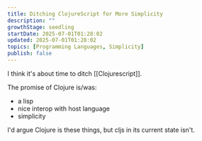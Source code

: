 ```yaml
---
title: Ditching ClojureScript for More Simplicity
description: ""
growthStage: seedling
startDate: 2025-07-01T01:28:02
updated: 2025-07-01T01:28:02
topics: [Programming Languages, Simplicity]
publish: false
---
```


I think it's about time to ditch [[Clojurescript]].

The promise of Clojure is/was:
- a lisp
- nice interop with host language
- simplicity

I'd argue Clojure is these things, but cljs in its current state isn't.

